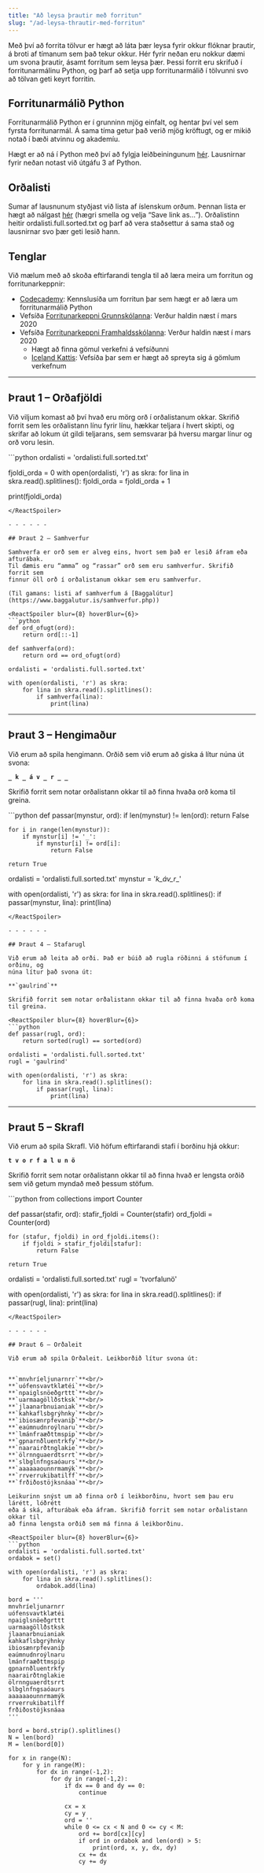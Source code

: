 ```yaml
---
title: "Að leysa þrautir með forritun"
slug: "/ad-leysa-thrautir-med-forritun"
---
```



Með því að forrita tölvur er hægt að láta þær leysa fyrir okkur flóknar þrautir,
á broti af tímanum sem það tekur okkur. Hér fyrir neðan eru nokkur dæmi um svona
þrautir, ásamt forritum sem leysa þær. Þessi forrit eru skrifuð í
forritunarmálinu Python, og þarf að setja upp forritunarmálið í tölvunni svo að
tölvan geti keyrt forritin.

## Forritunarmálið Python

Forritunarmálið Python er í grunninn mjög einfalt, og hentar því vel sem fyrsta
forritunarmál. Á sama tíma getur það verið mjög kröftugt, og er mikið notað í
bæði atvinnu og akademíu.

Hægt er að ná í Python með því að fylgja leiðbeiningunum
[hér](https://wiki.python.org/moin/BeginnersGuide/Download). Lausnirnar fyrir
neðan notast við útgáfu 3 af Python.

## Orðalisti

Sumar af lausnunum styðjast við lista af íslenskum orðum. Þennan lista er hægt
að nálgast
[hér](https://raw.githubusercontent.com/mideind/Netskrafl/master/resources/ordalisti.full.sorted.txt)
(hægri smella og velja “Save link as…”). Orðalistinn heitir
ordalisti.full.sorted.txt og þarf að vera staðsettur á sama stað og lausnirnar
svo þær geti lesið hann.

## Tenglar

Við mælum með að skoða eftirfarandi tengla til að læra meira um forritun og
forritunarkeppnir:

- [Codecademy](https://www.codecademy.com/courses/learn-python): Kennslusíða um forritun þar sem hægt er að læra um forritunarmálið Python
- Vefsíða [Forritunarkeppni Grunnskólanna](https://kodun.is/): Verður haldin næst í mars 2020
- Vefsíða [Forritunarkeppni Framhaldsskólanna](http://forritun.is/): Verður haldin næst í mars 2020
    - Hægt að finna gömul verkefni á vefsíðunni
    - [Iceland Kattis](https://iceland.kattis.com/problems): Vefsíða þar sem er hægt að spreyta sig á gömlum verkefnum

- - - - - -

## Þraut 1 – Orðafjöldi

Við viljum komast að því hvað eru mörg orð í orðalistanum okkar. Skrifið forrit
sem les orðalistann línu fyrir línu, hækkar teljara í hvert skipti, og skrifar
að lokum út gildi teljarans, sem semsvarar þá hversu margar línur og orð voru
lesin.

<ReactSpoiler blur={8} hoverBlur={6}>
```python
ordalisti = 'ordalisti.full.sorted.txt'

fjoldi_orda = 0
with open(ordalisti, 'r') as skra:
for lina in skra.read().splitlines():
    fjoldi_orda = fjoldi_orda + 1

print(fjoldi_orda)
```
</ReactSpoiler>

- - - - - -

## Þraut 2 – Samhverfur

Samhverfa er orð sem er alveg eins, hvort sem það er lesið áfram eða afturábak.
Til dæmis eru “amma” og “rassar” orð sem eru samhverfur. Skrifið forrit sem
finnur öll orð í orðalistanum okkar sem eru samhverfur.

(Til gamans: listi af samhverfum á [Baggalútur](https://www.baggalutur.is/samhverfur.php))

<ReactSpoiler blur={8} hoverBlur={6}>
```python
def ord_ofugt(ord):
    return ord[::-1]

def samhverfa(ord):
    return ord == ord_ofugt(ord)

ordalisti = 'ordalisti.full.sorted.txt'

with open(ordalisti, 'r') as skra:
    for lina in skra.read().splitlines():
        if samhverfa(lina):
            print(lina)
```
</ReactSpoiler>

- - - - - -

## Þraut 3 – Hengimaður

Við erum að spila hengimann. Orðið sem við erum að giska á lítur núna út svona:

**`_ k _ á v _ r _ _`**

Skrifið forrit sem notar orðalistann okkar til að finna hvaða orð koma til greina.

<ReactSpoiler blur={8} hoverBlur={6}>
```python
def passar(mynstur, ord):
    if len(mynstur) != len(ord):
        return False

    for i in range(len(mynstur)):
        if mynstur[i] != '_':
            if mynstur[i] != ord[i]:
                return False

    return True

ordalisti = 'ordalisti.full.sorted.txt'
mynstur = '_k_áv_r__'

with open(ordalisti, 'r') as skra:
    for lina in skra.read().splitlines():
        if passar(mynstur, lina):
            print(lina)
```
</ReactSpoiler>

- - - - - -

## Þraut 4 – Stafarugl

Við erum að leita að orði. Það er búið að rugla röðinni á stöfunum í orðinu, og
núna lítur það svona út:

**`gaulrind`**

Skrifið forrit sem notar orðalistann okkar til að finna hvaða orð koma til greina.

<ReactSpoiler blur={8} hoverBlur={6}>
```python
def passar(rugl, ord):
    return sorted(rugl) == sorted(ord)

ordalisti = 'ordalisti.full.sorted.txt'
rugl = 'gaulrind'

with open(ordalisti, 'r') as skra:
    for lina in skra.read().splitlines():
        if passar(rugl, lina):
            print(lina)
```
</ReactSpoiler>

- - - - - -

## Þraut 5 – Skrafl

Við erum að spila Skrafl. Við höfum eftirfarandi stafi í borðinu hjá okkur:

**`t v o r f a l u n ö`**

Skrifið forrit sem notar orðalistann okkar til að finna hvað er lengsta orðið
sem við getum myndað með þessum stöfum.

<ReactSpoiler blur={8} hoverBlur={6}>
```python
from collections import Counter

def passar(stafir, ord):
    stafir_fjoldi = Counter(stafir)
    ord_fjoldi = Counter(ord)

    for (stafur, fjoldi) in ord_fjoldi.items():
        if fjoldi > stafir_fjoldi[stafur]:
            return False

    return True

ordalisti = 'ordalisti.full.sorted.txt'
rugl = 'tvorfalunö'

with open(ordalisti, 'r') as skra:
    for lina in skra.read().splitlines():
        if passar(rugl, lina):
            print(lina)
```
</ReactSpoiler>

- - - - - -

## Þraut 6 – Orðaleit

Við erum að spila Orðaleit. Leikborðið lítur svona út:


**`mnvhríeljunarnrr`**<br/>
**`uófensvavtklætéi`**<br/>
**`npaiglsnöeðgrttt`**<br/>
**`uarmaagöllðstksk`**<br/>
**`jlaanarbnuianiak`**<br/>
**`kahkaflsbgrýhnky`**<br/>
**`ibiosænrpfevaniþ`**<br/>
**`eaúmnudnroýlnaru`**<br/>
**`lmánfraæðttmspip`**<br/>
**`gpnarnðluentrkfy`**<br/>
**`naarairðtnglakie`**<br/>
**`ölrnnguaerdtsrrt`**<br/>
**`slbglnfngsaóaurs`**<br/>
**`aaaaaaounnrmamýk`**<br/>
**`rrverrukibatilff`**<br/>
**`frðiðostöjksnáaa`**<br/>

Leikurinn snýst um að finna orð í leikborðinu, hvort sem þau eru lárétt, lóðrétt
eða á ská, afturábak eða áfram. Skrifið forrit sem notar orðalistann okkar til
að finna lengsta orðið sem má finna á leikborðinu.

<ReactSpoiler blur={8} hoverBlur={6}>
```python
ordalisti = 'ordalisti.full.sorted.txt'
ordabok = set()

with open(ordalisti, 'r') as skra:
    for lina in skra.read().splitlines():
        ordabok.add(lina)

bord = '''
mnvhríeljunarnrr
uófensvavtklætéi
npaiglsnöeðgrttt
uarmaagöllðstksk
jlaanarbnuianiak
kahkaflsbgrýhnky
ibiosænrpfevaniþ
eaúmnudnroýlnaru
lmánfraæðttmspip
gpnarnðluentrkfy
naarairðtnglakie
ölrnnguaerdtsrrt
slbglnfngsaóaurs
aaaaaaounnrmamýk
rrverrukibatilff
frðiðostöjksnáaa
'''

bord = bord.strip().splitlines()
N = len(bord)
M = len(bord[0])

for x in range(N):
    for y in range(M):
        for dx in range(-1,2):
            for dy in range(-1,2):
                if dx == 0 and dy == 0:
                    continue

                cx = x
                cy = y
                ord = ''
                while 0 <= cx < N and 0 <= cy < M:
                    ord += bord[cx][cy]
                    if ord in ordabok and len(ord) > 5:
                        print(ord, x, y, dx, dy)
                    cx += dx
                    cy += dy
```
</ReactSpoiler>
